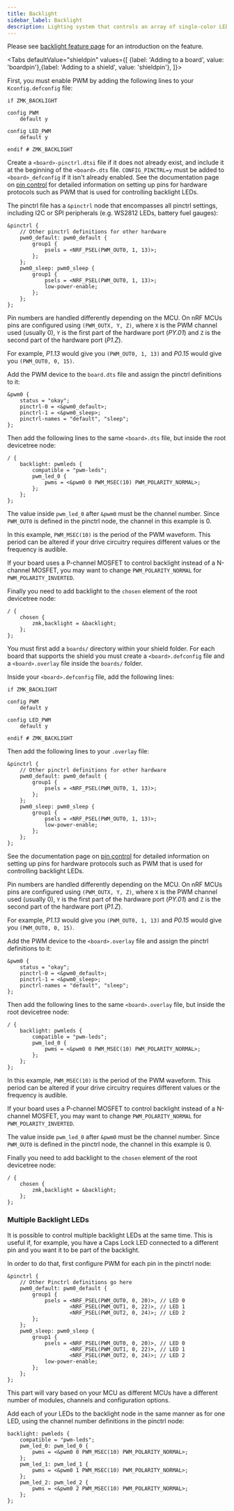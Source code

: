 ```yaml
---
title: Backlight
sidebar_label: Backlight
description: Lighting system that controls an array of single-color LEDs.
---
```



Please see [backlight feature page](../../../features/backlight.md) for an introduction on the feature.

<Tabs
  defaultValue="shieldpin"
  values={[
  {label: 'Adding to a board', value: 'boardpin'},{label: 'Adding to a shield', value: 'shieldpin'},
]}>

<TabItem value="boardpin">

First, you must enable PWM by adding the following lines to your `Kconfig.defconfig` file:

```kconfig
if ZMK_BACKLIGHT

config PWM
    default y

config LED_PWM
    default y

endif # ZMK_BACKLIGHT
```

Create a `<board>-pinctrl.dtsi` file if it does not already exist, and include it at the beginning of the `<board>.dts` file. `CONFIG_PINCTRL=y` must be added to `<board>_defconfig` if it isn't already enabled.
See the documentation page on [pin control](../pinctrl.mdx) for detailed information on setting up pins for hardware protocols such as PWM that is used for controlling backlight LEDs.

The pinctrl file has a `&pinctrl` node that encompasses all pinctrl settings, including I2C or SPI peripherals (e.g. WS2812 LEDs, battery fuel gauges):

```dts
&pinctrl {
    // Other pinctrl definitions for other hardware
    pwm0_default: pwm0_default {
        group1 {
            psels = <NRF_PSEL(PWM_OUT0, 1, 13)>;
        };
    };
    pwm0_sleep: pwm0_sleep {
        group1 {
            psels = <NRF_PSEL(PWM_OUT0, 1, 13)>;
            low-power-enable;
        };
    };
};
```

Pin numbers are handled differently depending on the MCU. On nRF MCUs pins are configured using `(PWM_OUTX, Y, Z)`, where `X` is the PWM channel used (usually 0), `Y` is the first part of the hardware port (_PY.01_) and `Z` is the second part of the hardware port (_P1.Z_).

For example, _P1.13_ would give you `(PWM_OUT0, 1, 13)` and _P0.15_ would give you `(PWM_OUT0, 0, 15)`.

Add the PWM device to the `board.dts` file and assign the pinctrl definitions to it:

```dts
&pwm0 {
    status = "okay";
    pinctrl-0 = <&pwm0_default>;
    pinctrl-1 = <&pwm0_sleep>;
    pinctrl-names = "default", "sleep";
};
```

Then add the following lines to the same `<board>.dts` file, but inside the root devicetree node:

```dts
/ {
    backlight: pwmleds {
        compatible = "pwm-leds";
        pwm_led_0 {
            pwms = <&pwm0 0 PWM_MSEC(10) PWM_POLARITY_NORMAL>;
        };
    };
};
```

The value inside `pwm_led_0` after `&pwm0` must be the channel number. Since `PWM_OUT0` is defined in the pinctrl node, the channel in this example is 0.

In this example, `PWM_MSEC(10)` is the period of the PWM waveform. This period can be altered if your drive circuitry requires different values or the frequency is audible.

If your board uses a P-channel MOSFET to control backlight instead of a N-channel MOSFET, you may want to change `PWM_POLARITY_NORMAL` for `PWM_POLARITY_INVERTED`.

Finally you need to add backlight to the `chosen` element of the root devicetree node:

```dts
/ {
    chosen {
        zmk,backlight = &backlight;
    };
};
```

</TabItem>
<TabItem value="shieldpin">

You must first add a `boards/` directory within your shield folder. For each board that supports the shield you must create a `<board>.defconfig` file and a `<board>.overlay` file inside the `boards/` folder.

Inside your `<board>.defconfig` file, add the following lines:

```kconfig
if ZMK_BACKLIGHT

config PWM
    default y

config LED_PWM
    default y

endif # ZMK_BACKLIGHT
```

Then add the following lines to your `.overlay` file:

```dts
&pinctrl {
    // Other pinctrl definitions for other hardware
    pwm0_default: pwm0_default {
        group1 {
            psels = <NRF_PSEL(PWM_OUT0, 1, 13)>;
        };
    };
    pwm0_sleep: pwm0_sleep {
        group1 {
            psels = <NRF_PSEL(PWM_OUT0, 1, 13)>;
            low-power-enable;
        };
    };
};
```

See the documentation page on [pin control](../pinctrl.mdx) for detailed information on setting up pins for hardware protocols such as PWM that is used for controlling backlight LEDs.

Pin numbers are handled differently depending on the MCU. On nRF MCUs pins are configured using `(PWM_OUTX, Y, Z)`, where `X` is the PWM channel used (usually 0), `Y` is the first part of the hardware port (_PY.01_) and `Z` is the second part of the hardware port (_P1.Z_).

For example, _P1.13_ would give you `(PWM_OUT0, 1, 13)` and _P0.15_ would give you `(PWM_OUT0, 0, 15)`.

Add the PWM device to the `<board>.overlay` file and assign the pinctrl definitions to it:

```dts
&pwm0 {
    status = "okay";
    pinctrl-0 = <&pwm0_default>;
    pinctrl-1 = <&pwm0_sleep>;
    pinctrl-names = "default", "sleep";
};
```

Then add the following lines to the same `<board>.overlay` file, but inside the root devicetree node:

```
/ {
    backlight: pwmleds {
        compatible = "pwm-leds";
        pwm_led_0 {
            pwms = <&pwm0 0 PWM_MSEC(10) PWM_POLARITY_NORMAL>;
        };
    };
};
```

In this example, `PWM_MSEC(10)` is the period of the PWM waveform. This period can be altered if your drive circuitry requires different values or the frequency is audible.

If your board uses a P-channel MOSFET to control backlight instead of a N-channel MOSFET, you may want to change `PWM_POLARITY_NORMAL` for `PWM_POLARITY_INVERTED`.

The value inside `pwm_led_0` after `&pwm0` must be the channel number. Since `PWM_OUT0` is defined in the pinctrl node, the channel in this example is 0.

Finally you need to add backlight to the `chosen` element of the root devicetree node:

```dts
/ {
    chosen {
        zmk,backlight = &backlight;
    };
};
```

</TabItem>
</Tabs>

### Multiple Backlight LEDs

It is possible to control multiple backlight LEDs at the same time. This is useful if, for example, you have a Caps Lock LED connected to a different pin and you want it to be part of the backlight.

In order to do that, first configure PWM for each pin in the pinctrl node:

```dts
&pinctrl {
    // Other Pinctrl definitions go here
    pwm0_default: pwm0_default {
        group1 {
            psels = <NRF_PSEL(PWM_OUT0, 0, 20)>, // LED 0
                    <NRF_PSEL(PWM_OUT1, 0, 22)>, // LED 1
                    <NRF_PSEL(PWM_OUT2, 0, 24)>; // LED 2
        };
    };
    pwm0_sleep: pwm0_sleep {
        group1 {
            psels = <NRF_PSEL(PWM_OUT0, 0, 20)>, // LED 0
                    <NRF_PSEL(PWM_OUT1, 0, 22)>, // LED 1
                    <NRF_PSEL(PWM_OUT2, 0, 24)>; // LED 2
            low-power-enable;
        };
    };
};
```

This part will vary based on your MCU as different MCUs have a different number of modules, channels and configuration options.

Add each of your LEDs to the backlight node in the same manner as for one LED, using the channel number definitions in the pinctrl node:

```dts
backlight: pwmleds {
    compatible = "pwm-leds";
    pwm_led_0: pwm_led_0 {
        pwms = <&pwm0 0 PWM_MSEC(10) PWM_POLARITY_NORMAL>;
    };
    pwm_led_1: pwm_led_1 {
        pwms = <&pwm0 1 PWM_MSEC(10) PWM_POLARITY_NORMAL>;
    };
    pwm_led_2: pwm_led_2 {
        pwms = <&pwm0 2 PWM_MSEC(10) PWM_POLARITY_NORMAL>;
    };
};
```
